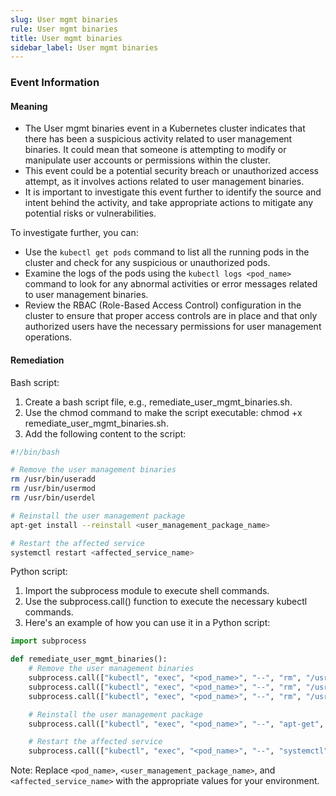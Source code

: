 ```yaml
--- 
slug: User mgmt binaries
rule: User mgmt binaries
title: User mgmt binaries
sidebar_label: User mgmt binaries
---
```

                   

### Event Information

#### Meaning

- The User mgmt binaries event in a Kubernetes cluster indicates that there has been a suspicious activity related to user management binaries. It could mean that someone is attempting to modify or manipulate user accounts or permissions within the cluster.
- This event could be a potential security breach or unauthorized access attempt, as it involves actions related to user management binaries.
- It is important to investigate this event further to identify the source and intent behind the activity, and take appropriate actions to mitigate any potential risks or vulnerabilities.

To investigate further, you can:
- Use the `kubectl get pods` command to list all the running pods in the cluster and check for any suspicious or unauthorized pods.
- Examine the logs of the pods using the `kubectl logs <pod_name>` command to look for any abnormal activities or error messages related to user management binaries.
- Review the RBAC (Role-Based Access Control) configuration in the cluster to ensure that proper access controls are in place and that only authorized users have the necessary permissions for user management operations.

#### Remediation

Bash script:
1. Create a bash script file, e.g., remediate_user_mgmt_binaries.sh.
2. Use the chmod command to make the script executable: chmod +x remediate_user_mgmt_binaries.sh.
3. Add the following content to the script:

```bash
#!/bin/bash

# Remove the user management binaries
rm /usr/bin/useradd
rm /usr/bin/usermod
rm /usr/bin/userdel

# Reinstall the user management package
apt-get install --reinstall <user_management_package_name>

# Restart the affected service
systemctl restart <affected_service_name>
```

Python script:
1. Import the subprocess module to execute shell commands.
2. Use the subprocess.call() function to execute the necessary kubectl commands.
3. Here's an example of how you can use it in a Python script:

```python
import subprocess

def remediate_user_mgmt_binaries():
    # Remove the user management binaries
    subprocess.call(["kubectl", "exec", "<pod_name>", "--", "rm", "/usr/bin/useradd"])
    subprocess.call(["kubectl", "exec", "<pod_name>", "--", "rm", "/usr/bin/usermod"])
    subprocess.call(["kubectl", "exec", "<pod_name>", "--", "rm", "/usr/bin/userdel"])

    # Reinstall the user management package
    subprocess.call(["kubectl", "exec", "<pod_name>", "--", "apt-get", "install", "--reinstall", "<user_management_package_name>"])

    # Restart the affected service
    subprocess.call(["kubectl", "exec", "<pod_name>", "--", "systemctl", "restart", "<affected_service_name>"])
```

Note: Replace `<pod_name>`, `<user_management_package_name>`, and `<affected_service_name>` with the appropriate values for your environment.

 